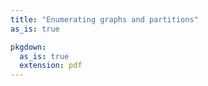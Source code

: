 ```yaml
---
title: "Enumerating graphs and partitions"
as_is: true

pkgdown:
  as_is: true
  extension: pdf
---
```


